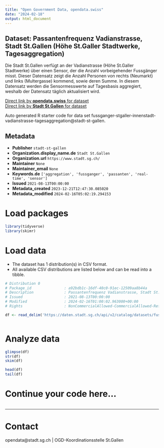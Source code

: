 ```yaml
---
title: "Open Government Data, opendata.swiss"
date: "2024-02-18"
output: html_document
---
```


## Dataset: Passantenfrequenz Vadianstrasse, Stadt St.Gallen (Höhe St.Galler Stadtwerke, Tagesaggregation)

Die Stadt St.Gallen verfügt an der Vadianstrasse (Höhe St.Galler Stadtwerke) über einen Sensor, der die Anzahl vorbeigehender Fussgänger misst. Dieser Datensatz zeigt die Anzahl Personen von rechts (Neumarkt) und links (Multergasse) kommend, sowie deren Summe. In diesem Datensatz werden die Sensormesswerte auf Tagesbasis aggregiert, weshalb der Datensatz täglich aktualisiert wird.

[Direct link by **opendata.swiss** for dataset](https://opendata.swiss/de/dataset/passantenfrequenz-vadianstrasse-stadt-st-gallen-hohe-st-galler-stadtwerke-tagesaggregation)<br>
[Direct link by **Stadt St.Gallen** for dataset](https://daten.stadt.sg.ch/explore/dataset/fussganger-stgaller-innenstadt-vadianstrasse-tagesaggregation/)

Auto generated R starter code for data set fussganger-stgaller-innenstadt-vadianstrasse-tagesaggregation@stadt-st-gallen.

## Metadata

- **Publisher** `stadt-st-gallen`
- **Organization.display_name.de** `Stadt St.Gallen`
- **Organization.url** `https://www.stadt.sg.ch/`
- **Maintainer** `None`
- **Maintainer_email** `None`
- **Keywords.de** `['aggregation', 'fussganger', 'passanten', 'real-time', 'sensor']`
- **Issued** `2021-08-13T00:00:00`
- **Metadata_created** `2023-12-21T12:47:30.085020`
- **Metadata_modified** `2024-02-16T05:02:19.294153`


# Load packages

```r

library(tidyverse)
library(skimr)

```

# Load data

-   The dataset has 1 distribution(s) in CSV format.
-   All available CSV distributions are listed below and can be read into a tibble.

```r

# Distribution 0
# Package_id               : a92bdb1c-16df-40c0-91ec-12509aa8b44a
# Description              : Passantenfrequenz Vadianstrasse, Stadt St.Gallen (Höhe St.Galler Stadtwerke, Tagesaggregation) (csv)
# Issued                   : 2021-08-13T00:00:00
# Modified                 : 2024-02-16T01:00:02.963000+00:00
# Rights                   : NonCommercialAllowed-CommercialAllowed-ReferenceRequired

df <- read_delim('https://daten.stadt.sg.ch/api/v2/catalog/datasets/fussganger-stgaller-innenstadt-vadianstrasse-tagesaggregation/exports/csv')



```

# Analyze data

```r

glimpse(df)
str(df)
skim(df)

head(df)
tail(df)

```

# Continue your code here...

```r

```

------------------------------------------------------------------------

# Contact

opendata@stadt.sg.ch | OGD-Koordinationsstelle St.Gallen
